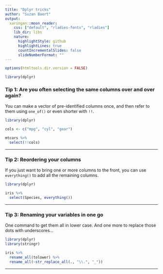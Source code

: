 ```yaml
---
title: "Dplyr tricks"
author: "Suzan Baert"
output:
  xaringan::moon_reader:
    css: ["default", "rladies-fonts", "rladies"]
    lib_dir: libs
    nature:
      highlightStyle: github
      highlightLines: true
      countIncrementalSlides: false
      slideNumberFormat: ""
---
```


```r
options(htmltools.dir.version = FALSE)

library(dplyr)
```


### Tip 1: Are you often selecting the same columns over and over again?

You can make a vector of pre-identified columns once, and then refer to them using `one_of()` or even shorter with `!!`.

```r
library(dplyr)

cols <- c("mpg", "cyl", "gear")

mtcars %>% 
  select(!!cols)

```


---

### Tip 2: Reordering your columns

If you just want to bring one or more columns to the front, you can use `everything()` to add all the remaining columns.

```r
library(dplyr)

iris %>% 
  select(Species, everything())
```



---

### Tip 3: Renaming your variables in one go

One command to get them all in lower case. And one more to replace those dots with underscores...


```r
library(dplyr)
library(stringr)

iris %>% 
  rename_all(tolower) %>% 
  rename_all(~str_replace_all(., "\\.", "_"))
```


---

